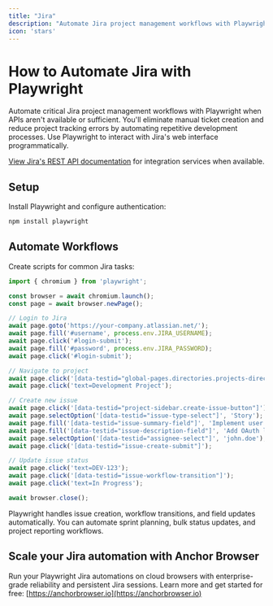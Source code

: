 ```yaml
---
title: "Jira"
description: "Automate Jira project management workflows with Playwright when APIs aren't available."
icon: 'stars'
---
```


# How to Automate Jira with Playwright

Automate critical Jira project management workflows with Playwright when APIs aren't available or sufficient. You'll eliminate manual ticket creation and reduce project tracking errors by automating repetitive development processes. Use Playwright to interact with Jira's web interface programmatically.

[View Jira's REST API documentation](https://developer.atlassian.com/server/jira/platform/rest/v11000/intro/#gettingstarted) for integration services when available.

## Setup

Install Playwright and configure authentication:

```bash
npm install playwright
```


## Automate Workflows

Create scripts for common Jira tasks:

```JavaScript
import { chromium } from 'playwright';

const browser = await chromium.launch();
const page = await browser.newPage();

// Login to Jira
await page.goto('https://your-company.atlassian.net/');
await page.fill('#username', process.env.JIRA_USERNAME);
await page.click('#login-submit');
await page.fill('#password', process.env.JIRA_PASSWORD);
await page.click('#login-submit');

// Navigate to project
await page.click('[data-testid="global-pages.directories.projects-directory-v2"]');
await page.click('text=Development Project');

// Create new issue
await page.click('[data-testid="project-sidebar.create-issue-button"]');
await page.selectOption('[data-testid="issue-type-select"]', 'Story');
await page.fill('[data-testid="issue-summary-field"]', 'Implement user authentication');
await page.fill('[data-testid="issue-description-field"]', 'Add OAuth login functionality');
await page.selectOption('[data-testid="assignee-select"]', 'john.doe');
await page.click('[data-testid="issue-create-submit"]');

// Update issue status
await page.click('text=DEV-123');
await page.click('[data-testid="issue-workflow-transition"]');
await page.click('text=In Progress');

await browser.close();
```

Playwright handles issue creation, workflow transitions, and field updates automatically. You can automate sprint planning, bulk status updates, and project reporting workflows.

## Scale your Jira automation with Anchor Browser

Run your Playwright Jira automations on cloud browsers with enterprise-grade reliability and persistent Jira sessions. Learn more and get started for free: [https://anchorbrowser.io](https://anchorbrowser.io)
